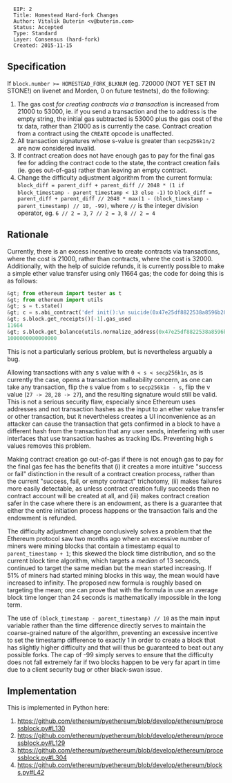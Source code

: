<pre>
  EIP: 2
  Title: Homestead Hard-fork Changes
  Author: Vitalik Buterin <v@buterin.com>
  Status: Accepted
  Type: Standard
  Layer: Consensus (hard-fork)
  Created: 2015-11-15
</pre>

==Specification==

If <code>block.number >= HOMESTEAD_FORK_BLKNUM</code> (eg. 720000 (NOT YET SET IN STONE!) on livenet and Morden, 0 on future testnets), do the following:

# The gas cost ''for creating contracts via a transaction'' is increased from 21000 to 53000, ie. if you send a transaction and the to address is the empty string, the initial gas subtracted is 53000 plus the gas cost of the tx data, rather than 21000 as is currently the case. Contract creation from a contract using the <code>CREATE</code> opcode is unaffected.
# All transaction signatures whose s-value is greater than <code>secp256k1n/2</code> are now considered invalid.
# If contract creation does not have enough gas to pay for the final gas fee for adding the contract code to the state, the contract creation fails (ie. goes out-of-gas) rather than leaving an empty contract.
# Change the difficulty adjustment algorithm from the current formula: <code>block_diff = parent_diff + parent_diff // 2048 * (1 if block_timestamp - parent_timestamp < 13 else -1)</code> to <code>block_diff = parent_diff + parent_diff // 2048 * max(1 - (block_timestamp - parent_timestamp) // 10, -99)</code>, where <code>//</code> is the integer division operator, eg. <code>6 // 2 = 3</code>, <code>7 // 2 = 3</code>, <code>8 // 2 = 4</code>

==Rationale==

Currently, there is an excess incentive to create contracts via transactions, where the cost is 21000, rather than contracts, where the cost is 32000. Additionally, with the help of suicide refunds, it is currently possible to make a simple ether value transfer using only 11664 gas; the code for doing this is as follows:

<source lang="python">&gt; from ethereum import tester as t
&gt; from ethereum import utils
&gt; s = t.state()
&gt; c = s.abi_contract('def init():\n suicide(0x47e25df8822538a8596b28c637896b4d143c351e)', endowment=10**15)
&gt; s.block.get_receipts()[-1].gas_used
11664
&gt; s.block.get_balance(utils.normalize_address(0x47e25df8822538a8596b28c637896b4d143c351e))
1000000000000000</source>
This is not a particularly serious problem, but is nevertheless arguably a bug.

Allowing transactions with any s value with <code>0 < s < secp256k1n</code>, as is currently the case, opens a transaction malleability concern, as one can take any transaction, flip the s value from <code>s</code> to <code>secp256k1n - s</code>, flip the v value (<code>27 -> 28</code>, <code>28 -> 27</code>), and the resulting signature would still be valid. This is not a serious security flaw, especially since Ethereum uses addresses and not transaction hashes as the input to an ether value transfer or other transaction, but it nevertheless creates a UI inconvenience as an attacker can cause the transaction that gets confirmed in a block to have a different hash from the transaction that any user sends, interfering with user interfaces that use transaction hashes as tracking IDs. Preventing high s values removes this problem.

Making contract creation go out-of-gas if there is not enough gas to pay for the final gas fee has the benefits that (i) it creates a more intuitive &quot;success or fail&quot; distinction in the result of a contract creation process, rather than the current &quot;success, fail, or empty contract&quot; trichotomy, (ii) makes failures more easily detectable, as unless contract creation fully succeeds then no contract account will be created at all, and (iii) makes contract creation safer in the case where there is an endowment, as there is a guarantee that either the entire initiation process happens or the transaction fails and the endowment is refunded.

The difficulty adjustment change conclusively solves a problem that the Ethereum protocol saw two months ago where an excessive number of miners were mining blocks that contain a timestamp equal to <code>parent_timestamp + 1</code>; this skewed the block time distribution, and so the current block time algorithm, which targets a ''median'' of 13 seconds, continued to target the same median but the mean started increasing. If 51% of miners had started mining blocks in this way, the mean would have increased to infinity. The proposed new formula is roughly based on targeting the mean; one can prove that with the formula in use an average block time longer than 24 seconds is mathematically impossible in the long term.

The use of <code>(block_timestamp - parent_timestamp) // 10</code> as the main input variable rather than the time difference directly serves to maintain the coarse-grained nature of the algorithm, preventing an excessive incentive to set the timestamp difference to exactly 1 in order to create a block that has slightly higher difficulty and that will thus be guaranteed to beat out any possible forks. The cap of -99 simply serves to ensure that the difficulty does not fall extremely far if two blocks happen to be very far apart in time due to a client security bug or other black-swan issue.

==Implementation==

This is implemented in Python here:

# https://github.com/ethereum/pyethereum/blob/develop/ethereum/processblock.py#L130
# https://github.com/ethereum/pyethereum/blob/develop/ethereum/processblock.py#L129
# https://github.com/ethereum/pyethereum/blob/develop/ethereum/processblock.py#L304
# https://github.com/ethereum/pyethereum/blob/develop/ethereum/blocks.py#L42
